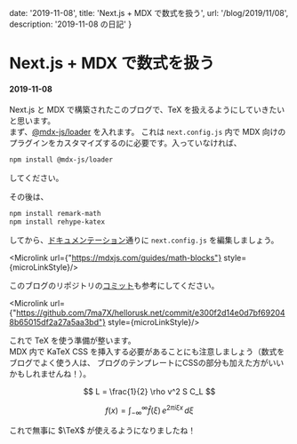 
  date: '2019-11-08',
  title: 'Next.js + MDX で数式を扱う',
  url: '/blog/2019/11/08',
  description: '2019-11-08 の日記'
}

<link rel="stylesheet" href="https://fonts.googleapis.com/css?family=Ubuntu+Mono&display=swap" />
<link rel="stylesheet" href="https://cdnjs.cloudflare.com/ajax/libs/prism/1.9.0/themes/prism-tomorrow.min.css" />
<link rel="stylesheet" href="https://cdnjs.cloudflare.com/ajax/libs/prism/1.9.0/plugins/line-numbers/prism-line-numbers.min.css" />
<link rel="stylesheet" href="https://cdnjs.cloudflare.com/ajax/libs/prism/1.9.0/plugins/line-highlight/prism-line-highlight.min.css" />
<link rel="stylesheet" href="https://cdn.jsdelivr.net/npm/katex@0.11.0/dist/katex.min.css" />

# Next.js + MDX で数式を扱う
#### 2019-11-08

Next.js と MDX で構築されたこのブログで、TeX を扱えるようにしていきたいと思います。  
まず、[@mdx-js/loader](https://github.com/mdx-js/mdx/tree/master/packages/loader) を入れます。
これは `next.config.js` 内で MDX 向けのプラグインをカスタマイズするのに必要です。入っていなければ、

```bash
npm install @mdx-js/loader
```

してください。  

  

その後は、

```bash
npm install remark-math
npm install rehype-katex
```

してから、[ドキュメンテーション](https://mdxjs.com/guides/math-blocks)通りに `next.config.js` を編集しましょう。


<Microlink url={"https://mdxjs.com/guides/math-blocks"} style={microLinkStyle}/>


このブログのリポジトリの[コミット](https://github.com/7ma7X/hellorusk.net/commit/e300f2d14e0d7bf692048b65015df2a27a5aa3bd)も参考にしてください。


<Microlink url={"https://github.com/7ma7X/hellorusk.net/commit/e300f2d14e0d7bf692048b65015df2a27a5aa3bd"} style={microLinkStyle}/>


これで TeX を使う準備が整います。  
MDX 内で KaTeX CSS を挿入する必要があることにも注意しましょう（数式をブログでよく使う人は、
ブログのテンプレートにCSSの部分も加えた方がいいかもしれませんね！）。

$$
L = \frac{1}{2} \rho v^2 S C_L
$$

$$
f(x) = \int_{-\infty}^\infty
    \hat f(\xi)\,e^{2 \pi i \xi x}
    \,d\xi
$$

これで無事に $\TeX$ が使えるようになりましたね！


<BlogLayout meta={meta} />
<BlogMeta meta={meta} />